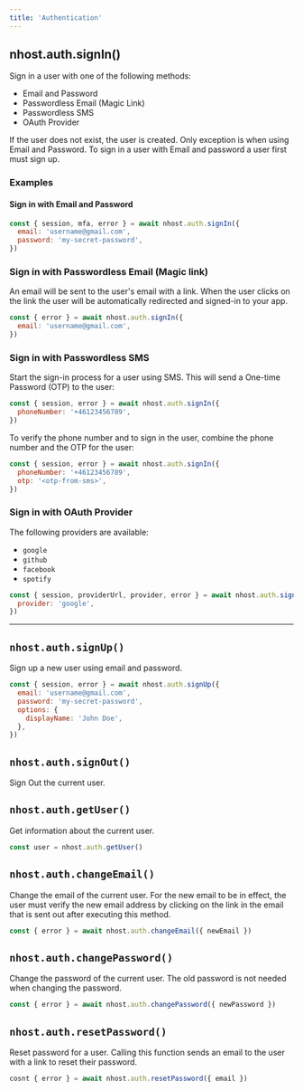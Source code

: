 ```yaml
---
title: 'Authentication'
---
```


## nhost.auth.signIn()

Sign in a user with one of the following methods:

- Email and Password
- Passwordless Email (Magic Link)
- Passwordless SMS
- OAuth Provider

If the user does not exist, the user is created. Only exception is when using Email and Password. To sign in a user with Email and password a user first must sign up.

### Examples

#### Sign in with Email and Password

```js
const { session, mfa, error } = await nhost.auth.signIn({
  email: 'username@gmail.com',
  password: 'my-secret-password',
})
```

### Sign in with Passwordless Email (Magic link)

An email will be sent to the user's email with a link. When the user clicks on the link the user will be automatically redirected and signed-in to your app.

```js
const { error } = await nhost.auth.signIn({
  email: 'username@gmail.com',
})
```

### Sign in with Passwordless SMS

Start the sign-in process for a user using SMS. This will send a One-time Password (OTP) to the user:

```js
const { session, error } = await nhost.auth.signIn({
  phoneNumber: '+46123456789',
})
```

To verify the phone number and to sign in the user, combine the phone number and the OTP for the user:

```js
const { session, error } = await nhost.auth.signIn({
  phoneNumber: '+46123456789',
  otp: '<otp-from-sms>',
})
```

### Sign in with OAuth Provider

The following providers are available:

- `google`
- `github`
- `facebook`
- `spotify`

```js
const { session, providerUrl, provider, error } = await nhost.auth.signIn({
  provider: 'google',
})
```

---

## `nhost.auth.signUp()`

Sign up a new user using email and password.

```js
const { session, error } = await nhost.auth.signUp({
  email: 'username@gmail.com',
  password: 'my-secret-password',
  options: {
    displayName: 'John Doe',
  },
})
```

## `nhost.auth.signOut()`

Sign Out the current user.

## `nhost.auth.getUser()`

Get information about the current user.

```js
const user = nhost.auth.getUser()
```

## `nhost.auth.changeEmail()`

Change the email of the current user. For the new email to be in effect, the user must verify the new email address by clicking on the link in the email that is sent out after executing this method.

```js
const { error } = await nhost.auth.changeEmail({ newEmail })
```

## `nhost.auth.changePassword()`

Change the password of the current user. The old password is not needed when changing the password.

```js
const { error } = await nhost.auth.changePassword({ newPassword })
```

## `nhost.auth.resetPassword()`

Reset password for a user. Calling this function sends an email to the user with a link to reset their password.

```js
cosnt { error } = await nhost.auth.resetPassword({ email })
```
